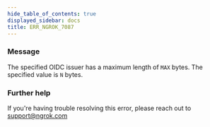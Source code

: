 ```yaml
---
hide_table_of_contents: true
displayed_sidebar: docs
title: ERR_NGROK_7087
---
```




### Message

The specified OIDC issuer has a maximum length of `MAX` bytes. The specified value is `N` bytes.

<ErrorDetails error="err_ngrok_7087" />

### Further help

If you're having trouble resolving this error, please reach out to [support@ngrok.com](mailto:support@ngrok.com?subject=Help%20with%20ERR_NGROK_7087)
